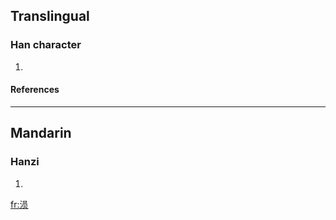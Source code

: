 {{see|溳}}

==Translingual==
===Han character===
{{Han char|rn=85|rad=水|as=07|sn=10|four=|canj=水口月人 (ERBO)}}
# {{defn|Han|sort=水07}}
====References====
{{Han ref|kx=0627.311|hdz=31624.080|uh=6DA2|ud=28066}}

----
==Mandarin==
===Hanzi===
{{cmn-hanzi|pin=[[yún]] (yun2), [[zhàng]] (zhang4)|wg=yün<sup>2</sup>, chang<sup>4</sup>}}
# {{defn|Mandarin}}

[[fr:涢]]